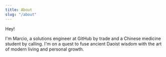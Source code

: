 ```yaml
---
title: About
slug: "/about"
---
```


Hey!

I'm Marcio, a solutions engineer at GitHub by trade and a Chinese medicine student by calling. I'm on a quest to fuse ancient Daoist wisdom with the art of modern living and personal growth.
